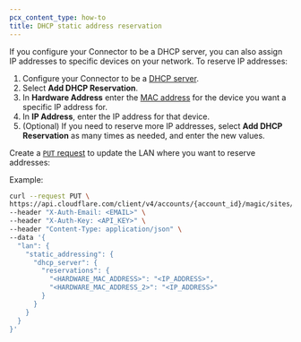 ```yaml
---
pcx_content_type: how-to
title: DHCP static address reservation
---
```



If you configure your Connector to be a DHCP server, you can also assign IP addresses to specific devices on your network. To reserve IP addresses:

<Tabs syncKey="dashPlusAPI"> <TabItem label="Dashboard">

1. Configure your Connector to be a [DHCP server](/magic-wan/configuration/connector/network-options/dhcp/dhcp-server/).
2. Select **Add DHCP Reservation**.
3. In **Hardware Address** enter the [MAC address](https://en.wikipedia.org/wiki/MAC_address) for the device you want a specific IP address for.
4. In **IP Address**, enter the IP address for that device.
5. (Optional) If you need to reserve more IP addresses, select **Add DHCP Reservation** as many times as needed, and enter the new values.

</TabItem> <TabItem label="API">

<Render file="connector/account-id-api-key" />

Create a [`PUT` request](/api/operations/magic-site-lans-update-lan) to update the LAN where you want to reserve addresses:

Example:

```bash
curl --request PUT \
https://api.cloudflare.com/client/v4/accounts/{account_id}/magic/sites/{site_id}/lans/{lan_id} \
--header "X-Auth-Email: <EMAIL>" \
--header "X-Auth-Key: <API_KEY>" \
--header "Content-Type: application/json" \
--data '{
  "lan": {
    "static_addressing": {
      "dhcp_server": {
        "reservations": {
          "<HARDWARE_MAC_ADDRESS>": "<IP_ADDRESS>",
          "<HARDWARE_MAC_ADDRESS_2>": "<IP_ADDRESS>"
        }
      }
    }
  }
}'
```

</TabItem> </Tabs>
